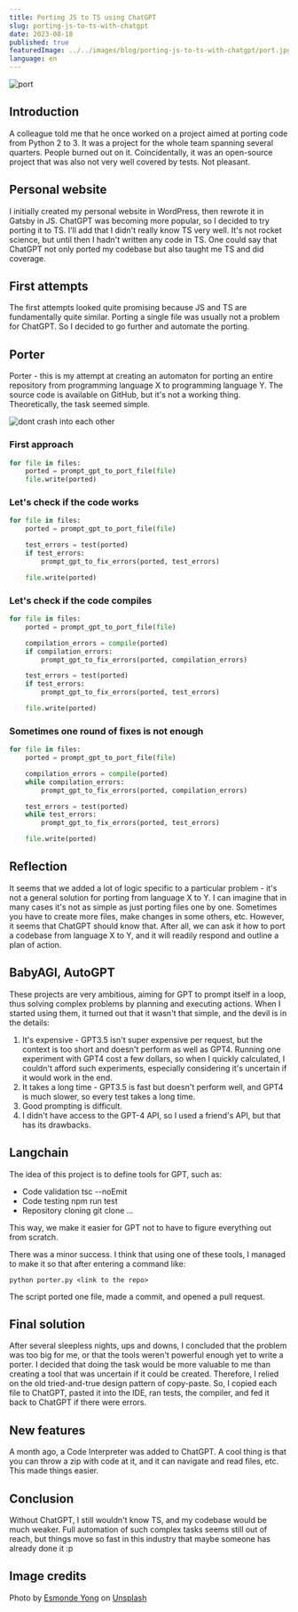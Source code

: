 ```yaml
---
title: Porting JS to TS using ChatGPT
slug: porting-js-to-ts-with-chatgpt
date: 2023-08-18
published: true
featuredImage: ../../images/blog/porting-js-to-ts-with-chatgpt/port.jpg
language: en
---
```


![port](../../images/blog/porting-js-to-ts-with-chatgpt/port.jpg "port")

## Introduction
A colleague told me that he once worked on a project aimed at porting code from Python 2 to 3. It was a project for the whole team spanning several quarters. People burned out on it. Coincidentally, it was an open-source project that was also not very well covered by tests. Not pleasant.

## Personal website
I initially created my personal website in WordPress, then rewrote it in Gatsby in JS. ChatGPT was becoming more popular, so I decided to try porting it to TS. I'll add that I didn't really know TS very well. It's not rocket science, but until then I hadn't written any code in TS. One could say that ChatGPT not only ported my codebase but also taught me TS and did coverage.

## First attempts
The first attempts looked quite promising because JS and TS are fundamentally quite similar. Porting a single file was usually not a problem for ChatGPT. So I decided to go further and automate the porting.

## Porter
Porter - this is my attempt at creating an automaton for porting an entire repository from programming language X to programming language Y. The source code is available on GitHub, but it's not a working thing. Theoretically, the task seemed simple.

![dont crash into each other](../../images/blog/porting-js-to-ts-with-chatgpt/dont-crash-into-each-other.jpg "dont crash into each other")

### First approach
```py
for file in files:
    ported = prompt_gpt_to_port_file(file)
    file.write(ported)
```

### Let's check if the code works
```py
for file in files:
    ported = prompt_gpt_to_port_file(file)

    test_errors = test(ported)
    if test_errors:
        prompt_gpt_to_fix_errors(ported, test_errors)

    file.write(ported)
```

### Let's check if the code compiles
```py
for file in files:
    ported = prompt_gpt_to_port_file(file)

    compilation_errors = compile(ported)
    if compilation_errors:
        prompt_gpt_to_fix_errors(ported, compilation_errors)

    test_errors = test(ported)
    if test_errors:
        prompt_gpt_to_fix_errors(ported, test_errors)

    file.write(ported)
```

### Sometimes one round of fixes is not enough
```py
for file in files:
    ported = prompt_gpt_to_port_file(file)

    compilation_errors = compile(ported)
    while compilation_errors:
        prompt_gpt_to_fix_errors(ported, compilation_errors)

    test_errors = test(ported)
    while test_errors:
        prompt_gpt_to_fix_errors(ported, test_errors)

    file.write(ported)
```

## Reflection
It seems that we added a lot of logic specific to a particular problem - it's not a general solution for porting from language X to Y. I can imagine that in many cases it's not as simple as just porting files one by one. Sometimes you have to create more files, make changes in some others, etc. However, it seems that ChatGPT should know that. After all, we can ask it how to port a codebase from language X to Y, and it will readily respond and outline a plan of action.

## BabyAGI, AutoGPT
These projects are very ambitious, aiming for GPT to prompt itself in a loop, thus solving complex problems by planning and executing actions. When I started using them, it turned out that it wasn't that simple, and the devil is in the details:
1. It's expensive - GPT3.5 isn't super expensive per request, but the context is too short and doesn't perform as well as GPT4. Running one experiment with GPT4 cost a few dollars, so when I quickly calculated, I couldn't afford such experiments, especially considering it's uncertain if it would work in the end.
2. It takes a long time - GPT3.5 is fast but doesn't perform well, and GPT4 is much slower, so every test takes a long time.
3. Good prompting is difficult.
4. I didn't have access to the GPT-4 API, so I used a friend's API, but that has its drawbacks.


## Langchain
The idea of this project is to define tools for GPT, such as:
- Code validation tsc --noEmit
- Code testing npm run test
- Repository cloning git clone ...

This way, we make it easier for GPT not to have to figure everything out from scratch.

There was a minor success. I think that using one of these tools, I managed to make it so that after entering a command like:
```
python porter.py <link to the repo>
```
The script ported one file, made a commit, and opened a pull request.

## Final solution
After several sleepless nights, ups and downs, I concluded that the problem was too big for me, or that the tools weren't powerful enough yet to write a porter. I decided that doing the task would be more valuable to me than creating a tool that was uncertain if it could be created. Therefore, I relied on the old tried-and-true design pattern of copy-paste. So, I copied each file to ChatGPT, pasted it into the IDE, ran tests, the compiler, and fed it back to ChatGPT if there were errors.

## New features
A month ago, a Code Interpreter was added to ChatGPT. A cool thing is that you can throw a zip with code at it, and it can navigate and read files, etc. This made things easier.

## Conclusion
Without ChatGPT, I still wouldn't know TS, and my codebase would be much weaker. Full automation of such complex tasks seems still out of reach, but things move so fast in this industry that maybe someone has already done it :p

## Image credits
Photo by <a href="https://unsplash.com/@esmonde?utm_source=unsplash&utm_medium=referral&utm_content=creditCopyText">Esmonde Yong</a> on <a href="https://unsplash.com/photos/wFpJV5EWrSM?utm_source=unsplash&utm_medium=referral&utm_content=creditCopyText">Unsplash</a>